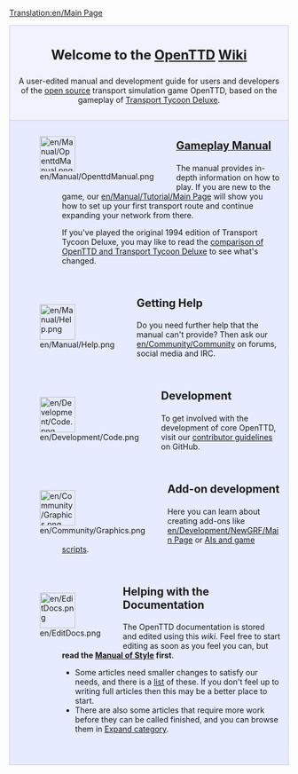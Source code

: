 [[Translation:en/Main Page]]

<div style="background-color: #f1f2fe; border: 1px solid #c7c8fe; margin: 0; padding: 1em 1em 1em 1em; text-align:center">
<div style="font-size:1.7em; font-weight:bold">Welcome to the <span class="plainlinks">[https://www.openttd.org/ OpenTTD]</span> [https://www.wikipedia.org/wiki/Wiki Wiki]</div>
A user-edited manual and development guide for users and developers of the [https://www.opensource.org/ open source] transport simulation game OpenTTD, based on the gameplay of [https://en.wikipedia.org/wiki/Transport_Tycoon Transport Tycoon Deluxe].
</div>

<div style="background-color: #E7EBFF; border: 1px solid #c7c8fe; border-top:none; padding: 1em 1em 0em 1em; margin-bottom:2em">
<div style="float:left">[[File:en/Manual/OpenttdManual.png|64px]]</div>
<div style="margin-left:80px; margin-bottom:4em">
<div style="font-size:1.4em; font-weight:bold">[[en/Manual/Main Page|Gameplay Manual]]</div>
The manual provides in-depth information on how to play.  If you are new to the game, our [[en/Manual/Tutorial/Main Page]] will show you how to set up your first transport route and continue expanding your network from there. 

If you've played the original 1994 edition of Transport Tycoon Deluxe, you may like to read the [[en/Archive/OpenTTD/Changes from TTD|comparison of OpenTTD and Transport Tycoon Deluxe]] to see what's changed.
</div>

<div style="float:left">[[File:en/Manual/Help.png|64px]]</div>
<div style="margin-left:80px; margin-bottom:4em">
<div style="font-size:1.4em; font-weight:bold">Getting Help</div>
Do you need further help that the manual can't provide? Then ask our [[en/Community/Community]] on forums, social media and IRC.
</div>

<div style="float:left">[[File:en/Development/Code.png|64px]]</div>
<div style="margin-left:80px; margin-bottom:4em">
<div style="font-size:1.4em; font-weight:bold">Development</div>
To get involved with the development of core OpenTTD, visit our [https://github.com/OpenTTD/OpenTTD/blob/master/CONTRIBUTING.md contributor guidelines] on GitHub.
</div>

<div style="float:left">[[File:en/Community/Graphics.png|64px]]</div>
<div style="margin-left:80px; margin-bottom:4em">
<div style="font-size:1.4em; font-weight:bold">Add-on development</div>
Here you can learn about creating add-ons like [[en/Development/NewGRF/Main Page]] or [[en/Development/Script/Main Page|AIs and game scripts]].
</div>

<div style="float:left">[[File:en/EditDocs.png|64px]]</div>
<div style="margin-left:80px; margin-bottom:4em">
<div style="font-size:1.4em; font-weight:bold">Helping with the Documentation</div>
The OpenTTD documentation is stored and edited using this <em>wiki</em>. Feel free to start editing as soon as you feel you can, but '''read the [[en/Wiki/Manual of Style|Manual of Style]] first'''.  
* Some articles need smaller changes to satisfy our needs, and there is a [[:Category:en/To do|list]] of these.  If you don't feel up to writing full articles then this may be a better place to start. 
* There are also some articles that require more work before they can be called finished, and you can browse them in [[:Category:en/Articles to be expanded|Expand category]]. 
</div>

</div>
